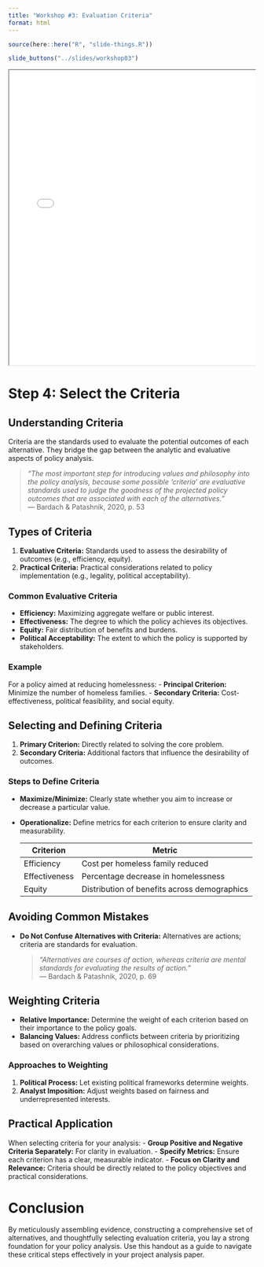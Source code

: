 ---
title: "Workshop #3: Evaluation Criteria"
format: html
---

```{r slides, echo=FALSE, include=FALSE}
source(here::here("R", "slide-things.R"))
```

```{r show-slide-tabs, echo=FALSE, results="asis"}
slide_buttons("../slides/workshop03")
```

<div class="container" style="position: relative;overflow: hidden;width: 100%;min-height:600px;">
<iframe src="../slides/workshop03.html" style="position=absolute;top: 0;left: 0;bottom: 0;right: 0;width: 100%;min-height:600px;"></iframe>
</div>

# Step 4: Select the Criteria

## Understanding Criteria

Criteria are the standards used to evaluate the potential outcomes of each alternative. They bridge the gap between the analytic and evaluative aspects of policy analysis.

> *"The most important step for introducing values and philosophy into the policy analysis, because some possible 'criteria' are evaluative standards used to judge the goodness of the projected policy outcomes that are associated with each of the alternatives."*  
> — Bardach & Patashnik, 2020, p. 53

## Types of Criteria

1. **Evaluative Criteria:** Standards used to assess the desirability of outcomes (e.g., efficiency, equity).
2. **Practical Criteria:** Practical considerations related to policy implementation (e.g., legality, political acceptability).

### Common Evaluative Criteria

- **Efficiency:** Maximizing aggregate welfare or public interest.
- **Effectiveness:** The degree to which the policy achieves its objectives.
- **Equity:** Fair distribution of benefits and burdens.
- **Political Acceptability:** The extent to which the policy is supported by stakeholders.

### Example

For a policy aimed at reducing homelessness:
- **Principal Criterion:** Minimize the number of homeless families.
- **Secondary Criteria:** Cost-effectiveness, political feasibility, and social equity.

## Selecting and Defining Criteria

1. **Primary Criterion:** Directly related to solving the core problem.
2. **Secondary Criteria:** Additional factors that influence the desirability of outcomes.

### Steps to Define Criteria

- **Maximize/Minimize:** Clearly state whether you aim to increase or decrease a particular value.
- **Operationalize:** Define metrics for each criterion to ensure clarity and measurability.
  
  | **Criterion** | **Metric** |
  |---------------|------------|
  | Efficiency    | Cost per homeless family reduced |
  | Effectiveness | Percentage decrease in homelessness |
  | Equity        | Distribution of benefits across demographics |

## Avoiding Common Mistakes

- **Do Not Confuse Alternatives with Criteria:** Alternatives are actions; criteria are standards for evaluation.
  
  > *"Alternatives are courses of action, whereas criteria are mental standards for evaluating the results of action."*  
  > — Bardach & Patashnik, 2020, p. 69

## Weighting Criteria

- **Relative Importance:** Determine the weight of each criterion based on their importance to the policy goals.
- **Balancing Values:** Address conflicts between criteria by prioritizing based on overarching values or philosophical considerations.

### Approaches to Weighting

1. **Political Process:** Let existing political frameworks determine weights.
2. **Analyst Imposition:** Adjust weights based on fairness and underrepresented interests.

## Practical Application

When selecting criteria for your analysis:
- **Group Positive and Negative Criteria Separately:** For clarity in evaluation.
- **Specify Metrics:** Ensure each criterion has a clear, measurable indicator.
- **Focus on Clarity and Relevance:** Criteria should be directly related to the policy objectives and practical considerations.

# Conclusion

By meticulously assembling evidence, constructing a comprehensive set of alternatives, and thoughtfully selecting evaluation criteria, you lay a strong foundation for your policy analysis. Use this handout as a guide to navigate these critical steps effectively in your project analysis paper.


